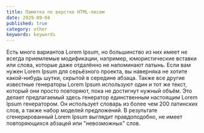 ```yaml
---
title: Памятка по верстке HTML-писем
date: 2029-09-04
published: true
category: other
keywords: keywords
---
```


Есть много вариантов Lorem Ipsum, но большинство из них имеет не всегда приемлемые модификации, например, юмористические вставки или слова, которые даже отдалённо не напоминают латынь. Если вам нужен Lorem Ipsum для серьёзного проекта, вы наверняка не хотите какой-нибудь шутки, скрытой в середине абзаца. Также все другие известные генераторы Lorem Ipsum используют один и тот же текст, который они просто повторяют, пока не достигнут нужный объём. Это делает предлагаемый здесь генератор единственным настоящим Lorem Ipsum генератором. Он использует словарь из более чем 200 латинских слов, а также набор моделей предложений. В результате сгенерированный Lorem Ipsum выглядит правдоподобно, не имеет повторяющихся абзацей или "невозможных" слов.